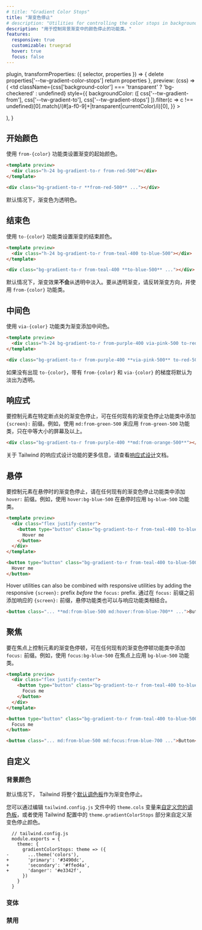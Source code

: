 ```yaml
---
# title: "Gradient Color Stops"
title: "渐变色停止"
# description: "Utilities for controlling the color stops in background gradients."
description: "用于控制背景渐变中的颜色停止的功能类。"
features:
  responsive: true
  customizable: truegrad
  hover: true
  focus: false
---
```



  plugin,
  transformProperties: ({ selector, properties }) => {
    delete properties['--tw-gradient-color-stops']
    return properties
  },
  preview: (css) => (
    <td
      className={css['background-color'] === 'transparent' ? 'bg-checkered' : undefined}
      style={{
        backgroundColor: ([
          css['--tw-gradient-from'],
          css['--tw-gradient-to'],
          css['--tw-gradient-stops']
        ]).filter(c => c !== undefined)[0].match(/(#[a-f0-9]+|transparent|currentColor)/i)[0],
      }}
    >
      <div className="w-24" />
    </td>
  ),
}

<!-- ## Starting color

Set the starting color of a gradient using the `from-{color}` utilities. -->

## 开始颜色

使用 `from-{color}` 功能类设置渐变的起始颜色。

```html
<template preview>
  <div class="h-24 bg-gradient-to-r from-red-500"></div>
</template>

<div class="bg-gradient-to-r **from-red-500** ..."></div>
```

<!-- Gradients fade out to transparent by default. -->
默认情况下，渐变色为透明色。

<!-- ## Ending color

Set the ending color of a gradient using the `to-{color}` utilities. -->
## 结束色

使用 `to-{color}` 功能类设置渐变的结束颜色。

```html
<template preview>
  <div class="h-24 bg-gradient-to-r from-teal-400 to-blue-500"></div>
</template>

<div class="bg-gradient-to-r from-teal-400 **to-blue-500** ..."></div>
```

<!-- Gradients to **do not** fade in from transparent by default. To fade in from transparent, reverse the gradient direction and use a `from-{color}` utility. -->
默认情况下，渐变效果**不会**从透明中淡入。要从透明渐变，请反转渐变方向，并使用 `from-{color}` 功能类。

<!-- ## Middle color

Add a middle color to a gradient using the `via-{color}` utilities. -->
## 中间色

使用 `via-{color}` 功能类为渐变添加中间色。

```html
<template preview>
  <div class="h-24 bg-gradient-to-r from-purple-400 via-pink-500 to-red-500"></div>
</template>

<div class="bg-gradient-to-r from-purple-400 **via-pink-500** to-red-500 ..."></div>
```

<!-- Gradients with a `from-{color}` and `via-{color}` will fade out to transparent by default if no `to-{color}` is present. -->
如果没有出现 `to-{color}`，带有 `from-{color}` 和 `via-{color}` 的梯度将默认为淡出为透明。


<!-- ## Responsive -->
## 响应式

<!-- To control the gradient color stops of an element at a specific breakpoint, add a `{screen}:` prefix to any existing gradient color stop utility. For example, use `md:from-green-500` to apply the `from-green-500` utility at only medium screen sizes and above. -->
要控制元素在特定断点处的渐变色停止，可在任何现有的渐变色停止功能类中添加 `{screen}:` 前缀。例如，使用 `md:from-green-500` 来应用 `from-green-500` 功能类，只在中等大小的屏幕及以上。

```html
<div class="bg-gradient-to-r from-purple-400 **md:from-orange-500**"></div>
```

<!-- For more information about Tailwind's responsive design features, check out the [Responsive Design](/docs/responsive-design) documentation. -->
关于 Tailwind 的响应式设计功能的更多信息，请查看[响应式设计](/docs/responsive-design)文档。

<!-- ## Hover -->
## 悬停

<!-- To control the gradient color stops of an element on hover, add the `hover:` prefix to any existing gradient color stop utility. For example, use `hover:bg-blue-500` to apply the `bg-blue-500` utility on hover. -->
要控制元素在悬停时的渐变色停止，请在任何现有的渐变色停止功能类中添加 `hover:` 前缀。例如，使用 `hover:bg-blue-500` 在悬停时应用 `bg-blue-500` 功能类。

```html
<template preview>
  <div class="flex justify-center">
    <button type="button" class="bg-gradient-to-r from-teal-400 to-blue-500 hover:from-pink-500 hover:to-orange-500 text-white font-semibold px-6 py-3 rounded-md">
      Hover me
    </button>
  </div>
</template>

<button type="button" class="bg-gradient-to-r from-teal-400 to-blue-500 **hover:from-pink-500 hover:to-orange-500** ...">
  Hover me
</button>
```

Hover utilities can also be combined with responsive utilities by adding the responsive `{screen}:` prefix *before* the `focus:` prefix.
通过在 `focus:` 前缀之前添加响应的 `{screen}:` 前缀，悬停功能类也可以与响应功能类相结合。

```html
<button class="... **md:from-blue-500 md:hover:from-blue-700** ...">Button</button>
```

<!-- ## Focus -->
## 聚焦
<!-- To control the gradient color stops of an element on focus, add the `focus:` prefix to any existing gradient color stop utility. For example, use `focus:bg-blue-500` to apply the `bg-blue-500` utility on focus. -->
要在焦点上控制元素的渐变色停顿，可在任何现有的渐变色停顿功能类中添加 `focus:` 前缀。例如，使用 `focus:bg-blue-500` 在焦点上应用 `bg-blue-500` 功能类。

```html
<template preview>
  <div class="flex justify-center">
    <button type="button" class="bg-gradient-to-r from-teal-400 to-blue-500 focus:from-pink-500 focus:to-orange-500 text-white font-semibold px-6 py-3 rounded-md">
      Focus me
    </button>
  </div>
</template>

<button type="button" class="bg-gradient-to-r from-teal-400 to-blue-500 **focus:from-pink-500 focus:to-orange-500**">
  Focus me
</button>
```

<!-- Focus utilities can also be combined with responsive utilities by adding the responsive `{screen}:` prefix *before* the `focus:` prefix. -->

```html
<button class="... md:from-blue-500 md:focus:from-blue-700 ...">Button</button>
```


<!-- ## Customizing -->
## 自定义

<!-- ### Background Colors -->
### 背景颜色

<!-- By default Tailwind makes the entire [default color palette](/docs/customizing-colors#default-color-palette) available as gradient color stops.

You can [customize your color palette](/docs/colors#customizing) by editing the `theme.colors` variable in your `tailwind.config.js` file, or customize just your gradient color stop colors using the `theme.gradientColorStops` section of your Tailwind config. -->
默认情况下， Tailwind 将整个[默认调色板](/docs/customizing-colors#default-color-palette)作为渐变色停止。

您可以通过编辑 `tailwind.config.js` 文件中的 `theme.cols` 变量来[自定义您的调色板](/docs/colors#-2)，或者使用 Tailwind 配置中的 `theme.gradientColorStops` 部分来自定义渐变色停止颜色。


```diff-js
  // tailwind.config.js
  module.exports = {
    theme: {
      gradientColorStops: theme => ({
-       ...theme('colors'),
+       'primary': '#3490dc',
+       'secondary': '#ffed4a',
+       'danger': '#e3342f',
      })
    }
  }
```

<!-- ### Variants -->
### 变体

<Variants plugin="gradientColorStops" />

<!-- ### Disabling -->
### 禁用

<Disabling plugin="gradientColorStops" />

